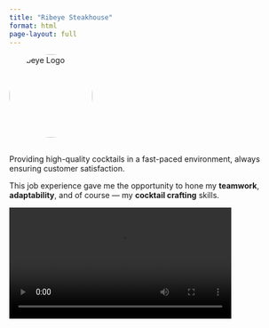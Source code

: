 ```yaml
---
title: "Ribeye Steakhouse"
format: html
page-layout: full
---
```


<img src="Ribeye_logo.png" alt="Ribeye Logo" width="150" style="border-radius: 50%; margin-bottom: 1rem;">

Providing high-quality cocktails in a fast-paced environment, always ensuring customer satisfaction.

This job experience gave me the opportunity to hone my **teamwork**, **adaptability**, and of course — my **cocktail crafting** skills.

<video width="400" controls>
  <source src="Ribeye_video.mp4" type="video/mp4">
  Your browser does not support the video tag.
</video>

**A master at work 🙌🏾**
